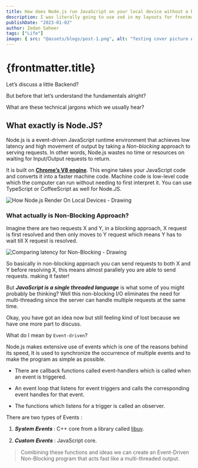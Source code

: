 ```yaml
---
title: How does Node.js run JavaScript on your local device without a browser?
description: I was literally going to use zod in my layouts for frontmatter schema validation and now that exact thing is integrated within astro.
publishDate: "2023-01-02"
author: Zedan Saheer
tags: ["Life"]
image: { src: "@assets/blogs/post-1.png", alt: "Testing cover picture ALT tag" }
---
```


# {frontmatter.title}

Let’s discuss a little Backend?

But before that let’s understand the fundamentals alright?

What are these technical jargons which we usually hear?

## What exactly is Node.JS?

Node.js is a event-driven JavaScript runtime environment that achieves low latency and high movement of output by taking a _Non-blocking_ approach to serving requests. In other words, Node.js wastes no time or resources on waiting for Input/Output requests to return.

It is built on [**Chrome’s V8 engine**](https://v8.dev/). This engine takes your JavaScript code and converts it into a faster machine code. Machine code is low-level code which the computer can run without needing to first interpret it. You can use TypeScript or CoffeeScript as well for Node.JS.

![How Node.js Render On Local Devices - Drawing](https://cdn.jsdelivr.net/gh/zedansaheer/zedansaheer-dotcom@main/src/assets/blogs/post-1.00a.png)

### What actually is Non-Blocking Approach?

Imagine there are two requests X and Y, in a blocking approach, X request is first resolved and then only moves to Y request which means Y has to wait till X request is resolved.

![Comparing latency for Non-Blocking - Drawing](https://cdn.jsdelivr.net/gh/zedansaheer/zedansaheer-dotcom@main/src/assets/blogs/post-1.00b.png)

So basically in non-blocking approach you can send requests to both X and Y before resolving X, this means almost parallely you are able to send requests. making it faster!

But **_JavaScript is a single threaded language_** is what some of you might probably be thinking? Well this non-blocking I/O eliminates the need for multi-threading since the server can handle multiple requests at the same time.

Okay, you have got an idea now but still feeling kind of lost because we have one more part to discuss.

What do I mean by `Event-driven`?

Node.js makes extensive use of events which is one of the reasons behind its speed, It is used to synchronize the occurrence of multiple events and to make the program as simple as possible.

- There are callback functions called event-handlers which is called when an event is triggered.

- An event loop that listens for event triggers and calls the corresponding event handles for that event.

- The functions which listens for a trigger is called an observer.

There are two types of Events :

1. 𝑺𝒚𝒔𝒕𝒆𝒎 𝑬𝒗𝒆𝒏𝒕𝒔 : C++ core from a library called [libuv](https://docs.libuv.org/en/v1.x/).

2. 𝑪𝒖𝒔𝒕𝒐𝒎 𝑬𝒗𝒆𝒏𝒕𝒔 : JavaScript core.

> Comibining these functions and ideas we can create an Event-Driven Non-Blocking program that acts fast like a multi-threaded output.
